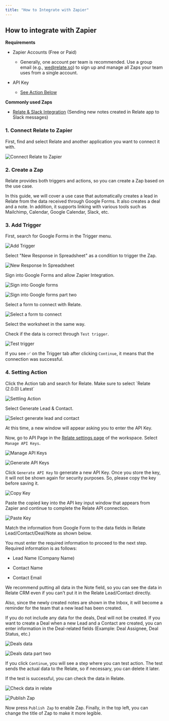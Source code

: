 ```yaml
---
title: "How to Integrate with Zapier"
---
```


## How to integrate with Zapier

**Requirements**

- Zapier Accounts (Free or Paid)

  - Generally, one account per team is recommended. Use a group email (e.g., [we@relate.so](mailto:we@relate.so)) to sign up and manage all Zaps your team uses from a single account.

- API Key
  - [See Action Below](/setup/zapier-integration/how-to-integrate-with-zapier#action)

**Commonly used Zaps**

- [Relate & Slack Integration](https://zapier.com/shared/93e3cbb21d5e2e16b9bb7e3ecdb1e2dfb0f61491) (Sending new notes created in Relate app to Slack messages)

### 1. Connect Relate to Zapier

First, find and select Relate and another application you want to connect it with.

![Connect Relate to Zapier](/docs/images/setup/zapier/connect-relate-to-zapier.png)

### 2. Create a Zap

Relate provides both triggers and actions, so you can create a Zap based on the use case.

In this guide, we will cover a use case that automatically creates a lead in Relate from the data received through Google Forms. It also creates a deal and a note. In addition, it supports linking with various tools such as Mailchimp, Calendar, Google Calendar, Slack, etc.

### 3. Add Trigger

First, search for Google Forms in the Trigger menu.

![Add Trigger](/docs/images/setup/zapier/add-trigger.png)

Select "New Response in Spreadsheet" as a condition to trigger the Zap.

![New Response In Spreadsheet](/docs/images/setup/zapier/new-response-in-spreadsheet.png)

Sign into Google Forms and allow Zapier Integration.

![Sign into Google forms](/docs/images/setup/zapier/sign-into-google-forms.png)

![Sign into Google forms part two](/docs/images/setup/zapier/sign-into-google-forms-2.png)

Select a form to connect with Relate.

![Select a form to connect](/docs/images/setup/zapier/select-a-form-to-connect.png)

Select the worksheet in the same way.

Check if the data is correct through `Test trigger`.

![Test trigger](/docs/images/setup/zapier/test-trigger.png)

If you see ✅ on the Trigger tab after clicking `Continue`, it means that the connection was successful.

### 4. Setting Action

Click the Action tab and search for Relate. Make sure to select \`Relate (2.0.0) Latest\`

![Settling Action](/docs/images/setup/zapier/settling-action.png)

Select Generate Lead & Contact.

![Select generate lead and contact](/docs/images/setup/zapier/select-generate-lead-and-contact.png)

At this time, a new window will appear asking you to enter the API Key.

Now, go to API Page in the [Relate settings page](https://app.relate.so/) of the workspace. Select `Manage API Keys`.

![Manage API Keys](/docs/images/setup/zapier/manage-api-keys.png)

![Generate API Keys](/docs/images/setup/zapier/generate-api-key.png)

Click `Generate API Key` to generate a new API Key. Once you store the key, it will not be shown again for security purposes. So, please copy the key before saving it.

![Copy Key](/docs/images/setup/zapier/copy-key.png)

Paste the copied key into the API key input window that appears from Zapier and continue to complete the Relate API connection.

![Paste Key](/docs/images/setup/zapier/paste-key.png)

Match the information from Google Form to the data fields in Relate Lead/Contact/Deal/Note as shown below.

You must enter the required information to proceed to the next step. Required information is as follows:

- Lead Name (Company Name)

- Contact Name

- Contact Email

We recommend putting all data in the Note field, so you can see the data in Relate CRM even if you can't put it in the Relate Lead/Contact directly.

Also, since the newly created notes are shown in the Inbox, it will become a reminder for the team that a new lead has been created.

If you do not include any data for the deals, Deal will not be created. If you want to create a Deal when a new Lead and a Contact are created, you can enter information in the Deal-related fields (Example: Deal Assignee, Deal Status, etc.)

![Deals data](/docs/images/setup/zapier/deals-data.png)

![Deals data part two](/docs/images/setup/zapier/deals-data-2.png)

If you click `Continue`, you will see a step where you can test action. The test sends the actual data to the Relate, so if necessary, you can delete it later.

If the test is successful, you can check the data in Relate.

![Check data in relate](/docs/images/setup/zapier/check-data-relate.png)

![Publish Zap](/docs/images/setup/zapier/publish-zap.png)

Now press `Publish Zap` to enable Zap. Finally, in the top left, you can change the title of Zap to make it more legible.
